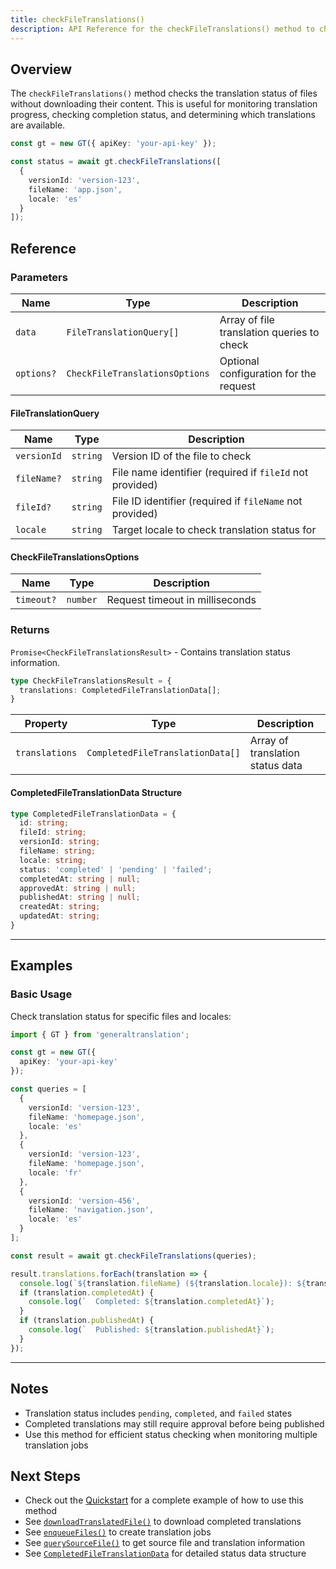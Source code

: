 ```yaml
---
title: checkFileTranslations()
description: API Reference for the checkFileTranslations() method to check translation status without downloading files
---
```


## Overview

The `checkFileTranslations()` method checks the translation status of files without downloading their content.
This is useful for monitoring translation progress, checking completion status, and determining which translations are available.

```typescript
const gt = new GT({ apiKey: 'your-api-key' });

const status = await gt.checkFileTranslations([
  {
    versionId: 'version-123',
    fileName: 'app.json',
    locale: 'es'
  }
]);
```

## Reference

### Parameters

| Name | Type | Description |
|------|------|-------------|
| `data` | `FileTranslationQuery[]` | Array of file translation queries to check |
| `options?` | `CheckFileTranslationsOptions` | Optional configuration for the request |

#### FileTranslationQuery

| Name | Type | Description |
|------|------|-------------|
| `versionId` | `string` | Version ID of the file to check |
| `fileName?` | `string` | File name identifier (required if `fileId` not provided) |
| `fileId?` | `string` | File ID identifier (required if `fileName` not provided) |
| `locale` | `string` | Target locale to check translation status for |

#### CheckFileTranslationsOptions

| Name | Type | Description |
|------|------|-------------|
| `timeout?` | `number` | Request timeout in milliseconds |

### Returns

`Promise<CheckFileTranslationsResult>` - Contains translation status information.

```typescript
type CheckFileTranslationsResult = {
  translations: CompletedFileTranslationData[];
}
```

| Property | Type | Description |
|----------|------|-------------|
| `translations` | `CompletedFileTranslationData[]` | Array of translation status data |

#### CompletedFileTranslationData Structure

```typescript
type CompletedFileTranslationData = {
  id: string;
  fileId: string;
  versionId: string;
  fileName: string;
  locale: string;
  status: 'completed' | 'pending' | 'failed';
  completedAt: string | null;
  approvedAt: string | null;
  publishedAt: string | null;
  createdAt: string;
  updatedAt: string;
}
```

---

## Examples

### Basic Usage

Check translation status for specific files and locales:

```typescript copy
import { GT } from 'generaltranslation';

const gt = new GT({
  apiKey: 'your-api-key'
});

const queries = [
  {
    versionId: 'version-123',
    fileName: 'homepage.json',
    locale: 'es'
  },
  {
    versionId: 'version-123', 
    fileName: 'homepage.json',
    locale: 'fr'
  },
  {
    versionId: 'version-456',
    fileName: 'navigation.json',
    locale: 'es'
  }
];

const result = await gt.checkFileTranslations(queries);

result.translations.forEach(translation => {
  console.log(`${translation.fileName} (${translation.locale}): ${translation.status}`);
  if (translation.completedAt) {
    console.log(`  Completed: ${translation.completedAt}`);
  }
  if (translation.publishedAt) {
    console.log(`  Published: ${translation.publishedAt}`);
  }
});
```

---

## Notes

* Translation status includes `pending`, `completed`, and `failed` states
* Completed translations may still require approval before being published
* Use this method for efficient status checking when monitoring multiple translation jobs

## Next Steps

* Check out the [Quickstart](/docs/core/quickstart#translate-your-first-file) for a complete example of how to use this method
* See [`downloadTranslatedFile()`](/docs/core/class/methods/translation/downloadTranslatedFile) to download completed translations
* See [`enqueueFiles()`](/docs/core/class/methods/translation/enqueueFiles) to create translation jobs
* See [`querySourceFile()`](/docs/core/class/methods/translation/querySourceFile) to get source file and translation information
* See [`CompletedFileTranslationData`](/docs/core/types/CompletedFileTranslationData) for detailed status data structure